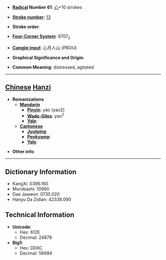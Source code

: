 * '''[[Wiktionary:Chinese radical index| Radical]] Number 61''': [[Wiktionary:Chinese radical index 心|心]]+10 strokes

* '''[[Wiktionary:Chinese total strokes index|Stroke number]]''': [[Wiktionary:Chinese total strokes index 13|13]]

* '''Stroke order''': 

* '''[[Wiktionary:Chinese four corner index|Four-Corner System]]''': 9707<sub>2</sub>

* '''[[Wiktionary:Chinese Cangjie index|Cangjie input]]''': 心月人山 (PBOU)

* '''Graphical Significance and Origin''': 

* '''Common Meaning''': distressed, agitated

----

== [[Chinese]] [[Hanzi]] ==

* '''Romanizations'''
** '''[[Mandarin]]'''
*** '''[[Pinyin]]''': yáo (yao2)
*** '''[[Wade-Giles]]''': yao<sup>2</sup>
*** '''[[Yale]]''': 
** '''[[Cantonese]]'''
*** '''[[Jyutping]]''':
*** '''[[Penkyamp]]''': 
*** '''[[Yale]]''': 

* '''Other info''': 

----

== Dictionary Information ==

* KangXi: 0396.160
* Morobashi: 10990
* Dae Jaweon: 0735.020
* Hanyu Da Zidian: 42338.090

== Technical Information ==

* '''Unicode''':
** Hex: 612E
** Decimal: 24878
* '''Big5''':
** Hex: DD6C
** Decimal: 56684